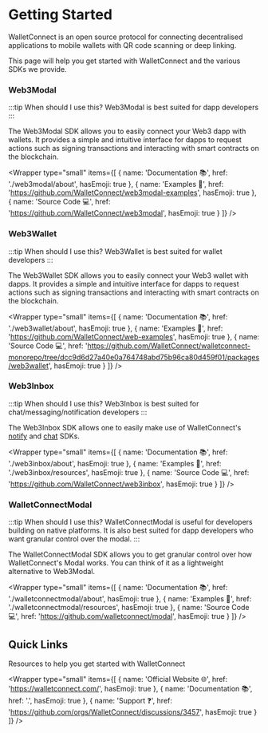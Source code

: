 
# Getting Started

WalletConnect is an open source protocol for connecting decentralised applications to mobile wallets with QR code scanning or deep linking.

This page will help you get started with WalletConnect and the various SDKs we provide.

<CloudBanner />

### Web3Modal

:::tip When should I use this?
Web3Modal is best suited for dapp developers
:::

The Web3Modal SDK allows you to easily connect your Web3 dapp with wallets. It provides a simple and intuitive interface for dapps to request actions such as signing transactions and interacting with smart contracts on the blockchain.

<Wrapper
  type="small"
  items={[
    {
      name: 'Documentation 📚',
      href: './web3modal/about',
      hasEmoji: true
    },
    {
      name: 'Examples 🔬',
      href: 'https://github.com/WalletConnect/web3modal-examples',
      hasEmoji: true
    },
    {
      name: 'Source Code 💻',
      href: 'https://github.com/WalletConnect/web3modal',
      hasEmoji: true
    }
  ]}
/>

### Web3Wallet

:::tip When should I use this?
Web3Wallet is best suited for wallet developers
:::

The Web3Wallet SDK allows you to easily connect your Web3 wallet with dapps. It provides a simple and intuitive interface for dapps to request actions such as signing transactions and interacting with smart contracts on the blockchain.

<Wrapper
  type="small"
  items={[
    {
      name: 'Documentation 📚',
      href: './web3wallet/about',
      hasEmoji: true
    },
    {
      name: 'Examples 🔬',
      href: 'https://github.com/WalletConnect/web-examples',
      hasEmoji: true
    },
    {
      name: 'Source Code 💻',
      href: 'https://github.com/WalletConnect/walletconnect-monorepo/tree/dcc9d6d27a40e0a764748abd75b96ca80d459f01/packages/web3wallet',
      hasEmoji: true
    }
  ]}
/>

### Web3Inbox

:::tip When should I use this?
Web3Inbox is best suited for chat/messaging/notification developers
:::

The Web3Inbox SDK allows one to easily make use of WalletConnect's [notify](https://specs.walletconnect.com/2.0/specs/clients/notify/client-api) and [chat](https://specs.walletconnect.com/2.0//specs/clients/chat/client-api.md) SDKs.

<Wrapper
  type="small"
  items={[
    {
      name: 'Documentation 📚',
      href: './web3inbox/about',
      hasEmoji: true
    },
    {
      name: 'Examples 🔬',
      href: './web3inbox/resources',
      hasEmoji: true
    },
    {
      name: 'Source Code 💻',
      href: 'https://github.com/WalletConnect/web3inbox',
      hasEmoji: true
    }
  ]}
/>

### WalletConnectModal

:::tip When should I use this?
WalletConnectModal is useful for developers building on native platforms. It is also best suited for dapp developers who want granular control over the modal.
:::

The WalletConnectModal SDK allows you to get granular control over how WalletConnect's Modal works. You can think of it as a lightweight alternative to Web3Modal.

<Wrapper
  type="small"
  items={[
    {
      name: 'Documentation 📚',
      href: './walletconnectmodal/about',
      hasEmoji: true
    },
    {
      name: 'Examples 🔬',
      href: './walletconnectmodal/resources',
      hasEmoji: true
    },
    {
      name: 'Source Code 💻',
      href: 'https://github.com/walletconnect/modal',
      hasEmoji: true
    }
  ]}
/>

## Quick Links

Resources to help you get started with WalletConnect

<Wrapper
  type="small"
  items={[
    {
      name: 'Official Website 🌐',
      href: 'https://walletconnect.com/',
      hasEmoji: true
    },
    {
      name: 'Documentation 📚',
      href: '.',
      hasEmoji: true
    },
    {
      name: 'Support ❓',
      href: 'https://github.com/orgs/WalletConnect/discussions/3457',
      hasEmoji: true
    }
  ]}
/>
